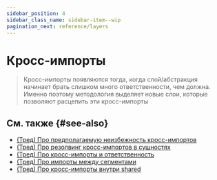 ```yaml
---
sidebar_position: 4
sidebar_class_name: sidebar-item--wip
pagination_next: reference/layers
---
```



# Кросс-импорты

<WIP ticket="220" />

> Кросс-импорты появляются тогда, когда слой/абстракция начинает брать слишком много ответственности, чем должна. Именно поэтому методология выделяет новые слои, которые позволяют расцепить эти кросс-импорты

## См. также {#see-also}

- [(Тред) Про предполагаемую неизбежность кросс-импортов](https://t.me/feature_sliced/4515)
- [(Тред) Про резолвинг кросс-импортов в сущностях](https://t.me/feature_sliced/3678)
- [(Тред) Про кросс-импорты и ответственность](https://t.me/feature_sliced/3287)
- [(Тред) Про импорты между сегментами](https://t.me/feature_sliced/4021)
- [(Тред) Про кросс-импорты внутри shared](https://t.me/feature_sliced/3618)
